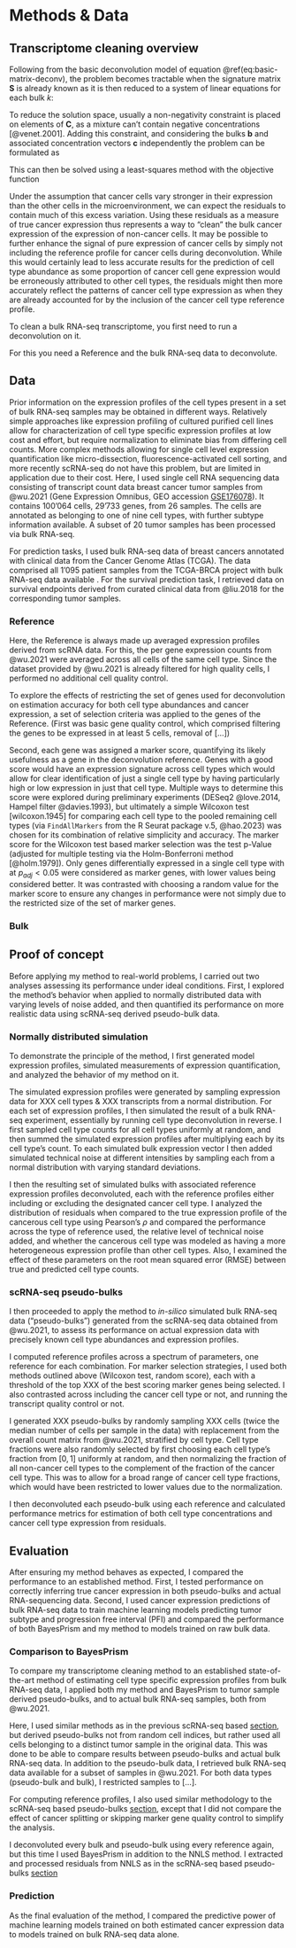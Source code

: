 # Methods & Data

## Transcriptome cleaning overview

Following from the basic deconvolution model of equation
\@ref(eq:basic-matrix-deconv), the problem becomes tractable when the signature
matrix $\mathbf{S}$ is already known as it is then reduced to a system of linear
equations for each bulk $k$:

\begin{equation*}
  \mathbf{B}_{\cdot k} = \mathbf{S} \mathbf{C}_{\cdot k}
  \qquad \forall 1 \leq k \leq n
\end{equation*}

To reduce the solution space, usually a non-negativity constraint is placed on
elements of $\mathbf{C}$, as a mixture can't contain negative concentrations
[@venet.2001]. Adding this constraint, and considering the bulks $\mathbf{b}$
and associated concentration vectors $\mathbf{c}$ independently the problem can
be formulated as

\begin{equation*}
  \mathbf{b} = \mathbf{S} \mathbf{c}
  \qquad s.t.\ \mathbf{c}_i < 0 \; \forall 1 \leq j \leq m
\end{equation*}

This can then be solved using a least-squares method with the objective function

\begin{equation}
  \min_{\mathbf{c} \geq 0} \|\mathbf{Sc} - \mathbf{b}\|^2
\end{equation}

<!-- TODO Mention the scale on which cell type abundances can be expected to be
on & scaling considerations. -->

Under the assumption that cancer cells vary stronger in their expression than
the other cells in the microenvironment, we can expect the residuals to contain
much of this excess variation. Using these residuals as a measure of true cancer
expression thus represents a way to “clean” the bulk cancer expression of the
expression of non-cancer cells. It may be possible to further enhance the signal
of pure expression of cancer cells by simply not including the reference profile
for cancer cells during deconvolution. While this would certainly lead to less
accurate results for the prediction of cell type abundance as some proportion of
cancer cell gene expression would be erroneously attributed to other cell types,
the residuals might then more accurately reflect the patterns of cancer cell
type expression as when they are already accounted for by the inclusion of the
cancer cell type reference profile.

To clean a bulk RNA-seq transcriptome, you first need to run a deconvolution on
it.

<!-- Problem using cleaned bulk RNA-seq profiles as reference: It would need to
be ensured that each profile represents a single-cell. -->

For this you need a Reference and the bulk RNA-seq data to deconvolute.

## Data

Prior information on the expression profiles of the cell types present in a set
of bulk RNA-seq samples may be obtained in different ways. Relatively simple
approaches like expression profiling of cultured purified cell lines allow for
characterization of cell type specific expression profiles at low cost and
effort, but require normalization to eliminate bias from differing cell counts.
More complex methods allowing for single cell level expression quantification
like micro-dissection, fluorescence-activated cell sorting, and more recently
scRNA-seq do not have this problem, but are limited in application due to their
cost. Here, I used single cell RNA sequencing data consisting of transcript count
data breast cancer tumor samples from @wu.2021 (Gene Expression Omnibus, GEO
accession
[GSE176078](https://www.ncbi.nlm.nih.gov/geo/query/acc.cgi?acc=GSE176078)). It
contains 100'064 cells, 29'733 genes, from 26 samples. The cells are annotated
as belonging to one of nine cell types, with further subtype information
available. A subset of 20 tumor samples has been processed via bulk RNA-seq.

For prediction tasks, I used bulk RNA-seq data of breast cancers annotated with
clinical data from the Cancer Genome Atlas (TCGA). The data comprised all 1'095
patient samples from the TCGA-BRCA project with bulk RNA-seq data available .
For the survival prediction task, I retrieved data on survival endpoints derived
from curated clinical data from @liu.2018 for the corresponding tumor samples.

### Reference

Here, the Reference is always made up averaged expression profiles derived from
scRNA data. For this, the per gene expression counts from @wu.2021 were averaged
across all cells of the same cell type. Since the dataset provided by @wu.2021
is already filtered for high quality cells, I performed no additional cell
quality control.

To explore the effects of restricting the set of genes used for deconvolution on
estimation accuracy for both cell type abundances and cancer expression, a set
of selection criteria was applied to the genes of the Reference. (First was
basic gene quality control, which comprised filtering the genes to be expressed
in at least 5 cells, removal of [...])

Second, each gene was assigned a marker score, quantifying its likely usefulness
as a gene in the deconvolution reference. Genes with a good score would have an
expression signature across cell types which would allow for clear
identification of just a single cell type by having particularly high or low
expression in just that cell type. Multiple ways to determine this score were
explored during preliminary experiments (DESeq2 @love.2014, Hampel filter
@davies.1993), but ultimately a simple Wilcoxon test [wilcoxon.1945] for
comparing each cell type to the pooled remaining cell types (via
`FindAllMarkers` from the R Seurat package v.5, @hao.2023) was chosen for its
combination of relative simplicity and accuracy. The marker score for the
Wilcoxon test based marker selection was the test p-Value (adjusted for multiple
testing via the Holm-Bonferroni method [@holm.1979]). Only genes differentially
expressed in a single cell type with at $p_{adj} < 0.05$ were considered as
marker genes, with lower values being considered better. It was contrasted with
choosing a random value for the marker score to ensure any changes in
performance were not simply due to the restricted size of the set of marker
genes.

### Bulk

## Proof of concept

Before applying my method to real-world problems, I carried out two analyses
assessing its performance under ideal conditions. First, I explored the method's
behavior when applied to normally distributed data with varying levels of noise
added, and then quantified its performance on more realistic data using
scRNA-seq derived pseudo-bulk data.

### Normally distributed simulation

To demonstrate the principle of the method, I first generated model
expression profiles, simulated measurements of expression quantification, and
analyzed the behavior of my method on it.

<!-- TODO Precisely describe sampled distributions. -->

The simulated expression profiles were generated by sampling expression data for
XXX cell types & XXX transcripts from a normal distribution. For each set of
expression profiles, I then simulated the result of a bulk RNA-seq experiment,
essentially by running cell type deconvolution in reverse. I first sampled cell
type counts for all cell types uniformly at random, and then summed the
simulated expression profiles after multiplying each by its cell type's count.
To each simulated bulk expression vector I then added simulated technical noise
at different intensities by sampling each from a normal distribution with
varying standard deviations.

<!-- TODO Describe how cancer expression heterogeneity was modeled.
Currently, this is done incorrectly by just giving the *reference profile* a
higher SD. What should happen is that more noise is added to the reference
profile before it is added to the bulk. -->

I then the resulting set of simulated bulks with associated reference expression
profiles deconvoluted, each with the reference profiles either including or
excluding the designated cancer cell type. I analyzed the distribution of
residuals when compared to the true expression profile of the cancerous cell
type using Pearson's $\rho$ and compared the performance across the type of
reference used, the relative level of technical noise added, and whether the
cancerous cell type was modeled as having a more heterogeneous expression
profile than other cell types. Also, I examined the effect of these parameters
on the root mean squared error (RMSE) between true and predicted cell type
counts.

### scRNA-seq pseudo-bulks

I then proceeded to apply the method to *in-silico* simulated bulk RNA-seq data
("pseudo-bulks") generated from the scRNA-seq data obtained from @wu.2021, to
assess its performance on actual expression data with precisely known cell type
abundances and expression profiles.

I computed reference profiles across a spectrum of parameters, one reference for
each combination. For marker selection strategies, I used both methods outlined
above (Wilcoxon test, random score), each with a threshold of the top XXX of the
best scoring marker genes being selected. I also contrasted across including the
cancer cell type or not, and running the transcript quality control or not.

<!-- Were there any references that were removed due to NULL / no markers? -->

I generated XXX pseudo-bulks by randomly sampling XXX cells (twice the
median number of cells per sample in the data) with replacement from the
overall count matrix from @wu.2021, stratified by cell type. Cell type fractions
were also randomly selected by first choosing each cell type's fraction from
$[0, 1]$ uniformly at random, and then normalizing the fraction of all
non-cancer cell types to the complement of the fraction of the cancer cell type.
This was to allow for a broad range of cancer cell type fractions, which would
have been restricted to lower values due to the normalization.

I then deconvoluted each pseudo-bulk using each reference and calculated
performance metrics for estimation of both cell type concentrations and cancer
cell type expression from residuals.

<!-- ... -->

## Evaluation

After ensuring my method behaves as expected, I compared the performance to an
established method. First, I tested performance on correctly inferring true
cancer expression in both pseudo-bulks and actual RNA-sequencing data. Second, I
used cancer expression predictions of bulk RNA-seq data to train machine
learning models predicting tumor subtype and progression free interval (PFI)
and compared the performance of both BayesPrism and my method to models trained
on raw bulk data.

### Comparison to BayesPrism

<!-- Compare to BayesPrism only as it works natively in R while BLADE is python,
Cibersortx is container -->

To compare my transcriptome cleaning method to an established state-of-the-art
method of estimating cell type specific expression profiles from bulk RNA-seq
data, I applied both my method and BayesPrism to tumor sample derived
pseudo-bulks, and to actual bulk RNA-seq samples, both from @wu.2021.

Here, I used similar methods as in the previous scRNA-seq based
[section](#scrna-seq-pseudo-bulks), but derived pseudo-bulks not from random
cell indices, but rather used all cells belonging to a distinct tumor sample in
the original data. This was done to be able to compare results between
pseudo-bulks and actual bulk RNA-seq data. In addition to the pseudo-bulk data,
I retrieved bulk RNA-seq data available for a subset of samples in @wu.2021.
For both data types (pseudo-bulk and bulk), I restricted samples to [...].

For computing reference profiles, I also used similar methodology to the
scRNA-seq based pseudo-bulks [section](#scrna-seq-pseudo-bulks), except that I
did not compare the effect of cancer splitting or skipping marker gene quality
control to simplify the analysis.

I deconvoluted every bulk and pseudo-bulk using every reference again, but this
time I used BayesPrism in addition to the NNLS method. I extracted and processed
residuals from NNLS as in the scRNA-seq based pseudo-bulks
[section](#scrna-seq-pseudo-bulks)

### Prediction

As the final evaluation of the method, I compared the predictive power of
machine learning models trained on both estimated cancer expression data to
models trained on bulk RNA-seq data alone.
